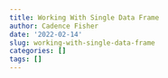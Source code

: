 ```yaml
---
title: Working With Single Data Frame
author: Cadence Fisher
date: '2022-02-14'
slug: working-with-single-data-frame
categories: []
tags: []
---
```

